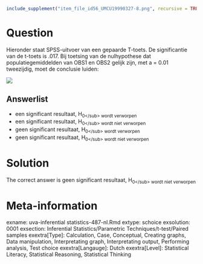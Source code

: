 ```r
include_supplement("item_file_id56_UMCU19990327-8.png", recursive = TRUE)
```
Question
========

Hieronder staat SPSS-uitvoer van een gepaarde T-toets. De significantie van de t-toets is .017. Bij toetsing van de nulhypothese dat populatiegemiddelden van OBS1 en OBS2 gelijk zijn, met a = 0.01 tweezijdig, moet de conclusie luiden:


![](item_file_id56_UMCU19990327-8.png)

Answerlist
----------
* een significant resultaat, H<sub>0<\/sub> wordt verworpen
* een significant resultaat, H<sub>0<\/sub> wordt niet verworpen
* geen significant resultaat, H<sub>0<\/sub> wordt verworpen
* geen significant resultaat, H<sub>0<\/sub> wordt niet verworpen

Solution
========

The correct answer is  geen significant resultaat, H<sub>0<\/sub> wordt niet verworpen

Meta-information
================
exname: uva-inferential statistics-487-nl.Rmd
extype: schoice
exsolution: 0001
exsection: Inferential Statistics/Parametric Techniques/t-test/Paired samples
exextra[Type]: Calculation, Case, Conceptual, Creating graphs, Data manipulation, Interpretating graph, Interpretating output, Performing analysis, Test choice
exextra[Langauge]: Dutch
exextra[Level]: Statistical Literacy, Statistical Reasoning, Statistical Thinking

